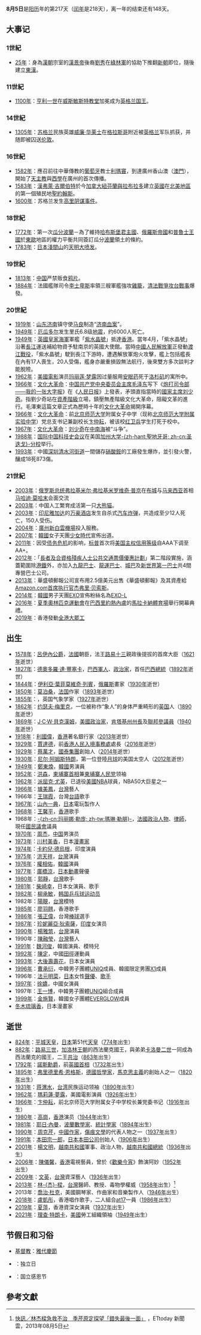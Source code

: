{{noteTA
|1=zh-hans:尼尔·阿姆斯特朗; zh-tw:尼爾·阿姆斯壯; zh-hk:杭思朗
|2=zh-hans:宇航员; zh-hant:太空人
}}
{{DayInMonth|8}}

'''8月5日'''是[[阳历|阳历]]年的第217天（[[闰年|闰年]]是218天），离一年的结束还有148天。

== 大事记 ==
=== 1世紀 ===
* [[25年|25年]]：身為[[漢朝|漢朝]]宗室的[[漢景帝|漢景帝]]後裔[[劉秀|劉秀]]在[[綠林軍|綠林軍]]的協助下推翻[[新朝|新朝]]即位，隨後建立[[東漢|東漢]]。

=== 11世紀 ===
* [[1100年|1100年]]：[[亨利一世_(英格兰)|亨利一世]]在[[威斯敏斯特教堂|威斯敏斯特教堂]]加冕成为[[英格兰国王|英格兰国王]]。

=== 14世紀 ===
* [[1305年|1305年]]：[[苏格兰|苏格兰]]民族英雄[[威廉·华莱士|威廉·华莱士]]在[[格拉斯哥|格拉斯哥]]附近被[[英格兰|英格兰]]军队抓获，并随即被囚送[[伦敦|伦敦]]。

=== 16世紀 ===
* [[1582年|1582年]]：應召前往中華傳教的[[葡萄牙|葡萄牙]]教士[[利瑪竇|利瑪竇]]，到達廣州香山澳（[[澳門|澳門]]），開始了[[天主教|天主教]]與[[西學東漸|西學]]在廣州的首次傳播。
* [[1583年|1583年]]：[[漢弗萊·吉爾伯特|漢弗萊·吉爾伯特]]於今[[加拿大|加拿大]][[紐芬蘭與拉布拉多|紐芬蘭與拉布拉多]]建立[[英國|英國]]在[[北美地區|北美地區]]的第一個殖民地[[聖約翰斯_(紐芬蘭-拉布拉多)|聖約翰斯]]。
* [[1600年|1600年]]：苏格兰发生[[高里阴谋事件|高里阴谋事件]]。

=== 18世紀 ===
* [[1772年|1772年]]：第一次[[瓜分波蘭|瓜分波蘭]]－為了維持[[哈布斯堡君主國|哈布斯堡君主國]]、[[俄羅斯帝國|俄羅斯帝國]]和[[普魯士王國|普魯士王國]]於[[東歐|東歐]]地區的權力平衡共同簽訂瓜分[[波蘭|波蘭]]領土的條約。
* [[1783年|1783年]]：[[日本|日本]][[淺間山|淺間山]]的[[天明大喷发|天明大喷发]]。

=== 19世紀 ===
* [[1813年|1813年]]：[[中国|中国]]严禁贩食[[鸦片|鸦片]]。
* [[1884年|1884年]]：法國艦隊司令[[李士卑斯|李士卑斯]]率領三艘軍艦強攻[[雞籠|雞籠]]，[[西仔反|清法戰爭攻台戰事]]爆發。

=== 20世紀 ===
* [[1919年|1919年]]：[[山东|山东]][[济南|济南]]镇守使[[馬良_(民國)|马良]]制造“[[济南血案|济南血案]]”。
* [[1949年|1949年]]：[[厄瓜多尔|厄瓜多尔]]发生里氏6.8级[[1949年安巴托地震|地震]]，约6000人死亡。
* [[1949年|1949年]]：[[英國皇家海軍|英國皇家海軍]]軍艦「[[紫水晶號|紫水晶號]]」抵達[[香港|香港]]。當年4月，「紫水晶號」沿著[[長江|長江]]運送補給物資予駐南京的英國大使館。當時[[中國人民解放軍|中國人民解放軍]]正發動[[渡江戰役|渡江戰役]]，「紫水晶號」駛到長江下游時，遭遇解放軍炮火攻擊，艦上包括艦長在內有17人喪生，20人受傷，艦身亦嚴重損毀無法航行，後來雙方多次談判才能脫險。
* [[1962年|1962年]]：[[美國電影|美國電影]]演员[[玛丽莲·梦露|玛丽莲·梦露]]因过量服用[[安眠药|安眠药]]死于[[洛杉矶|洛杉矶]]的寓所中。
* [[1966年|1966年]]：[[文化大革命|文化大革命]]：[[中国共产党中央委员会主席|中国共产党中央委员会主席]][[毛泽东|毛泽东]]写下《[[炮打司令部——我的一张大字报|炮打司令部——我的一张大字报]]》在《[[人民日报|人民日报]]》上發表，矛頭直指當時的[[中華人民共和國主席|國家主席]][[刘少奇|刘少奇]]。指劉少奇站在[[資產階級|資產階級]]立場，鎮壓無產階級文化大革命，阻礙文革的進行。毛澤東這篇文章正式為歷時十年的[[文化大革命|文化大革命]]揭開序幕。
* [[1966年|1966年]]：[[文化大革命|文化大革命]]：前[[北京师范大学|北京师范大学]]附属女子中学（现称[[北京师范大学附属实验中学|北京师范大学附属实验中学]]）党总支书记兼副校长[[卞仲耘|卞仲耘]]，被该校[[红卫兵|红卫兵]]学生打死于校中。
* [[1967年|1967年]]：[[文化大革命|文化大革命]]：[[刘少奇|刘少奇]]在[[中南海|中南海]]被“斗争”。
* [[1988年|1988年]]：[[国际中国科技史会议|国际中国科技史会议]]在美国[[加州大学|加州大学]][[加州大學聖地牙哥分校|-{zh-hant:聖地牙哥; zh-cn:圣迭戈}-分校]]举行。
* [[1993年|1993年]]：中國[[深圳|深圳]][[清水河街道_(深圳市)|清水河街道]]一間儲存[[硝酸銨|硝酸銨]]的工廠發生爆炸，並引發火警，釀成18死873傷。

=== 21世紀 ===
* [[2003年|2003年]]：[[俄罗斯总统|俄罗斯总统]][[弗拉基米尔·弗拉基米罗维奇·普京|弗拉基米尔·弗拉基米罗维奇·普京]]在[[布城|布城]]与[[马来西亚|马来西亚]]首相[[马哈迪·莫哈末|马哈迪·莫哈末]]会面交流
* [[2003年|2003年]]：中国人工繁育成活第一只[[大熊猫|大熊猫]]。
* [[2003年|2003年]]：[[印尼|印尼]][[雅加达|雅加达]]的[[JW萬豪酒店|万豪酒店]]发生自杀式[[汽车炸弹|汽车炸弹]]{{link-en|2003年万豪酒店爆炸事件|2003 Marriott Hotel bombing|爆炸}}，共造成至少12人死亡，150人受伤。
* [[2004年|2004年]]：[[广州白云国际机场|廣州新白雲機場]]投入服務。
* [[2007年|2007年]]：[[韓國|韓國]]女子天團[[少女時代|少女時代]]宣佈出道。
* [[2011年|2011年]]：因受[[2011年美國債務上限危機|债务危机]]的影响，[[标准普尔|标普]]首次将[[美国|美国]][[各國信用評級列表|主权信用等级]]自AAA下调至AA+。
* [[2012年|2012年]]：「[[長者及合資格殘疾人士公共交通票價優惠計劃|長者及合資格殘疾人士公共交通票價優惠計劃]]」第二階段實施，涵蓋範圍除[[港鐵|港鐵]]外，亦加入[[九龍巴士|九龍巴士]]、[[龍運巴士|龍運巴士]]、[[城巴|城巴]]及[[新世界第一巴士|新世界第一巴士]]共4間專營巴士公司。
* [[2013年|2013年]]：華盛頓郵報公司宣布用2.5億美元出售《華盛頓郵報》及其資產給[[Amazon.com|Amazon.com]][[首席执行官|首席执行官]][[杰弗里·贝索斯|杰弗里·贝索斯]]。
* [[2014年|2014年]]：[[韓國|韓國]]男子天團[[EXO|EXO]]宣佈粉絲名為[[EXO-L|EXO-L]]
* [[2016年|2016年]]：[[夏季奧林匹克運動會|夏季奧林匹克運動會]]在[[巴西|巴西]][[里約熱內盧|里約熱內盧]]的[[馬拉卡納體育場|馬拉卡納體育場]]舉行開幕典禮。
* [[2019年|2019年]]：香港發動[[2019年8月5日香港三罷行動|全港大罷工]]

== 出生 ==
* [[1578年|1578年]]：[[呂伊內公爵|呂伊內公爵]]，[[法國|法國]]朝臣，法王[[路易十三|路易十三]]親政後提拔的首席大臣（[[1621年|1621年]]逝世）
* [[1827年|1827年]]：[[德奧多羅·達·豐塞卡|德奧多羅·達·豐塞卡]]，[[巴西|巴西]][[軍人|軍人]]、[[政治家|政治家]]，首任[[巴西總統|巴西總統]]（[[1892年|1892年]]逝世）
* [[1844年|1844年]]：[[伊利亞·葉菲莫維奇·列賓|伊利亞·葉菲莫維奇·列賓]]，[[俄羅斯|俄羅斯]]畫家（[[1930年|1930年]]逝世）
* [[1850年|1850年]]：[[莫泊桑|莫泊桑]]，[[法国|法国]]作家（[[1893年|1893年]]逝世）
* [[1855年|1855年]]：{{Link-en|威廉·戴恩斯|William Henry Dines}}，英国气象学家（[[1927年|1927年]]逝世）
* [[1862年|1862年]]：[[约瑟夫·梅里克|约瑟夫·梅里克]]，一位被称作“象人”的身体严重畸形的[[英国|英国]]人（[[1890年|1890年]]逝世）
* [[1869年|1869年]]：[[J·C·W·貝克漢姆|J·C·W·貝克漢姆]]，[[美國|美國]][[政治家|政治家]]，[[肯塔基州|肯塔基州]][[肯塔基州州長|州長]]及[[聯邦參議員|聯邦參議員]]（[[1940年|1940年]]逝世）
* [[1918年|1918年]]：[[利國偉|利國偉]]，[[香港|香港]]著名銀行家（[[2013年|2013年]]逝世）
* [[1929年|1929年]]：[[賈達德|賈達德]]，前[[香港人民入境事務處|香港人民入境事務處]]處長（[[2016年|2016年]]逝世）
* [[1929年|1929年]]：[[蔡萬才|蔡萬才]]，[[國泰集團|國泰集團]]創始人（[[2014年|2014年]]逝世）
* [[1930年|1930年]]：[[尼尔·阿姆斯特朗|尼尔·阿姆斯特朗]]，第一位登陸[[月球|月球]]的美国太空人（[[2012年|2012年]]逝世）
* [[1949年|1949年]]：[[鄭東煥|鄭東煥]]，[[韓國|韓國]]男演員
* [[1952年|1952年]]：[[洪森|洪森]]，[[柬埔寨首相|柬埔寨首相]]兼[[柬埔寨人民黨|柬埔寨人民党]]领袖
* [[1962年|1962年]]：[[派屈克·尤英|派屈克·尤英]]，已退役[[美國|美國]][[NBA|NBA]]球員，NBA50大巨星之一
* [[1966年|1966年]]：[[璩美鳳|璩美鳳]]，[[台灣|台灣]]藝人
* 1966年：[[王瑞霞|王瑞霞]]，台灣[[台語|台語]]歌手
* [[1967年|1967年]]：[[山內一典|山內一典]]，[[日本|日本]]電玩製作人
* [[1968年|1968年]]：[[王馨平|王馨平]]，[[香港|香港]]歌手
* 1968年：[[玛丽娜·勒庞|-{zh-cn:玛丽娜·勒庞; zh-tw:瑪琳·勒朋}-]]，[[法國|法國]][[政治人物|政治人物]]、[[律師|律師]]，現任[[國民議會_(法國)|國民議會]]議員
* [[1970年|1970年]]：[[周杰|周杰]]，[[中国|中国]]男演员
* [[1973年|1973年]]：[[川村美香|川村美香]]，日本[[漫畫家|漫畫家]]
* [[1974年|1974年]]：[[卡約兒·德烏根|卡約兒·德烏根]]，印度演員
* [[1975年|1975年]]：[[洪天祥|洪天祥]]，[[台灣|台灣]]演員
* [[1976年|1976年]]：[[權相佑|權相佑]]，[[韓國|韓國]]演員
* [[1977年|1977年]]：[[廣橋涼|廣橋涼]]，[[日本動畫|日本動畫]]聲優
* [[1980年|1980年]]：[[郭靜|郭靜]]，[[台灣|台灣]]歌手
* [[1981年|1981年]]：[[柴崎幸|柴崎幸]]，日本女演員、歌手
* [[1982年|1982年]]：[[柳承敏|柳承敏]]，[[韩国|韩国]][[乒乓球|乒乓球]][[运动员|运动员]]
* 1982年：[[陽靚|陽靚]]，[[台灣|台灣]]模特
* [[1985年|1985年]]：[[廖羽翹|廖羽翹]]，香港歌手
* [[1986年|1986年]]：[[張正偉|張正偉]]，台灣[[棒球|棒球]]選手
* [[1987年|1987年]]：[[珍妮麗亞·狄索薩|珍妮麗亞·狄索薩]]，[[印度|印度]]女演员
* [[1990年|1990年]]：[[楊雅筑|楊雅筑]]，[[台灣|台灣]]演員
* 1990年：[[陳融瑩|陳融瑩]]，[[台灣|台灣]]藝人
* [[1991年|1991年]]：[[魏河俊|魏河俊]]，韓國演員、模特兒
* [[1992年|1992年]]：[[陳定|陳定]]，中國[[田徑|田徑]]運動員
* [[1993年|1993年]]：[[大後壽壽花|大後壽壽花]]，日本女演員
* [[1996年|1996年]]：[[曹承衍|曹承衍]]，中韓男子團體[[UNIQ|UNIQ]]成員、韓國限定男團[[X1|X1]]成員
* 1996年：[[法元明菜|法元明菜]]，[[日本|日本]]女性[[聲優|聲優]]、[[歌手|歌手]]
* [[1997年|1997年]]：[[徐嬌|徐嬌]]，中國女演員
* 1997年：[[王一博|王一博]]，中韓男子團體[[UNIQ|UNIQ]]組合成員
* [[1999年|1999年]]：[[金施賢|金施賢]]，韓國女子團體[[EVERGLOW|EVERGLOW]]成員
* [[冬木琉璃香|冬木琉璃香]]，日本漫畫家

== 逝世 ==
* [[824年|824年]]：[[平城天皇|平城天皇]]，[[日本|日本]]第51代[[天皇|天皇]]（[[774年|774年]]出生）
* [[882年|882年]]：[[路易三世_(西法蘭克)|路易三世]]，[[加洛林王朝|加洛林王朝]]的西法蘭克國王，與弟弟[[卡洛曼二世_(西法蘭克)|卡洛曼二世]]一同成為西法蘭克的國王，二王[[共治|共治]]（[[863年|863年]]出生）
* [[1792年|1792年]]：[[諾斯勳爵|諾斯勳爵]]，前[[英國首相|英國首相]]（[[1732年|1732年]]出生）
* [[1895年|1895年]]：[[弗里德里希·恩格斯|弗里德里希·恩格斯]]，[[德國|德國]][[哲學家|哲學家]]，[[馬克思主義|馬克思主義]]的創始人之一（[[1820年|1820年]]出生）
* [[1931年|1931年]]：[[蒋渭水|蒋渭水]]，[[台湾|台湾]]民族运动领袖（[[1890年|1890年]]出生）
* [[1962年|1962年]]：[[瑪莉蓮·夢露|瑪莉蓮·夢露]]，美國電影演員（[[1926年|1926年]]出生）
* [[1966年|1966年]]：[[卞仲耘|卞仲耘]]，前北京师范大学附属女子中学校长兼党委书记（[[1916年|1916年]]出生）
* [[1980年|1980年]]：[[高崗_(藝員)|高崗]]，[[香港|香港]]演员（[[1944年|1944年]]出生）
* [[1981年|1981年]]：[[耶日·內曼|耶日·內曼]]，[[波蘭|波蘭]][[數學家|數學家]]、[[統計學家|統計學家]]（[[1894年|1894年]]出生）
* [[1990年|1990年]]：[[周克芹|周克芹]]，[[中華人民共和國|中國]][[作家|作家]]，[[傷痕文學|傷痕文學]]的代表人物之一（[[1937年|1937年]]出生）
* [[1991年|1991年]]：[[本田宗一郎|本田宗一郎]]，[[日本|日本]][[本田公司|本田公司]]创始人（[[1906年|1906年]]出生）
* [[2001年|2001年]]：[[楊文明|楊文明]]，[[越南共和國|越南共和國]]軍事、政治人物，[[越南共和國總統|越南共和國總統]]（[[1936年|1936年]]出生）
* [[2006年|2006年]]：[[陳儀馨|陳儀馨]]，[[香港|香港]]電視藝員，曾於《[[歡樂今宵|歡樂今宵]]》飾演阿妙（[[1952年|1952年]]出生）
* [[2009年|2009年]]：[[文英|文英]]，[[台灣|台灣]]資深藝人（[[1936年|1936年]]出生）
* [[2013年|2013年]]：[[林杰樑|林-{杰}-樑]]，[[台灣|台灣]]醫師、教授、毒物學權威（[[1958年|1958年]]出生）<ref>[http://www.ettoday.net/news/20130805/251158.htm 快訊／林杰樑急救不治　季芹原定探望「錯失最後一面」] {{Wayback|url=http://www.ettoday.net/news/20130805/251158.htm |date=20130807102705 }} ，ETtoday 新聞雲，2013年08月5日</ref>
* 2013年：[[喬治·杜克|喬治·杜克]]，美國鋼琴家、作曲家和音樂製作人（[[1946年|1946年]]出生）
* [[2018年|2018年]]：[[盧凱彤|盧凱彤]]，香港唱作歌手，二人組合[[at17|at17]]一員（[[1986年|1986年]]出生）
* [[2019年|2019年]]：[[夏萍|夏萍]]，香港資深女演員（[[1937年|1937年]]出生）
* [[2021年|2021年]]：[[理查·特朗卡|理查·特朗卡]]，[[美國|美國]]勞工組織領袖（[[1949年|1949年]]出生）

== 节假日和习俗 ==
* [[基督教|基督教]]：[[雅代|雅代]][[聖人曆|慶節]]
* {{BUR}}：独立日
* {{CRO}}：国立感恩节

== 參考文獻 ==
{{reflist}}

{{commonscat|5 August}}
{{月份}}